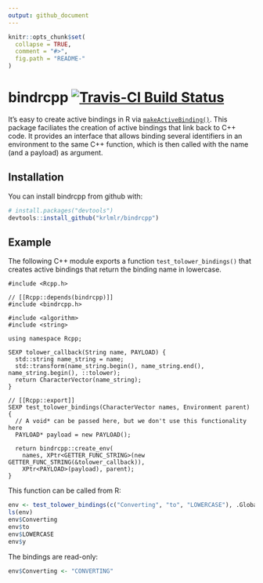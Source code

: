 ```yaml
---
output: github_document
---
```


<!-- README.md is generated from README.Rmd. Please edit that file -->

```r
knitr::opts_chunk$set(
  collapse = TRUE,
  comment = "#>",
  fig.path = "README-"
)
```

# bindrcpp [![Travis-CI Build Status](https://travis-ci.org/krlmlr/bindrcpp.svg?branch=master)](https://travis-ci.org/krlmlr/bindrcpp)


It's easy to create active bindings in R via
[`makeActiveBinding()`](https://www.rdocumentation.org/packages/base/versions/3.3.1/topics/bindenv).
This package faciliates the creation of active bindings that link back to C++ code.
It provides an interface that allows binding several identifiers in an environment
to the same C++ function, which is then called with the name (and a payload) as argument.


## Installation

You can install bindrcpp from github with:

```r
# install.packages("devtools")
devtools::install_github("krlmlr/bindrcpp")
```

## Example

The following C++ module exports a function `test_tolower_bindings()`
that creates active bindings that return the binding name in lowercase.

```Rcpp
#include <Rcpp.h>

// [[Rcpp::depends(bindrcpp)]]
#include <bindrcpp.h>

#include <algorithm>
#include <string>

using namespace Rcpp;

SEXP tolower_callback(String name, PAYLOAD) {
  std::string name_string = name;
  std::transform(name_string.begin(), name_string.end(), name_string.begin(), ::tolower);
  return CharacterVector(name_string);
}

// [[Rcpp::export]]
SEXP test_tolower_bindings(CharacterVector names, Environment parent) {
  // A void* can be passed here, but we don't use this functionality here
  PAYLOAD* payload = new PAYLOAD();
  
  return bindrcpp::create_env(
    names, XPtr<GETTER_FUNC_STRING>(new GETTER_FUNC_STRING(&tolower_callback)),
    XPtr<PAYLOAD>(payload), parent);
}
```

This function can be called from R:

```r
env <- test_tolower_bindings(c("Converting", "to", "LOWERCASE"), .GlobalEnv)
ls(env)
env$Converting
env$to
env$LOWERCASE
env$y
```

The bindings are read-only:

```r
env$Converting <- "CONVERTING"
```
